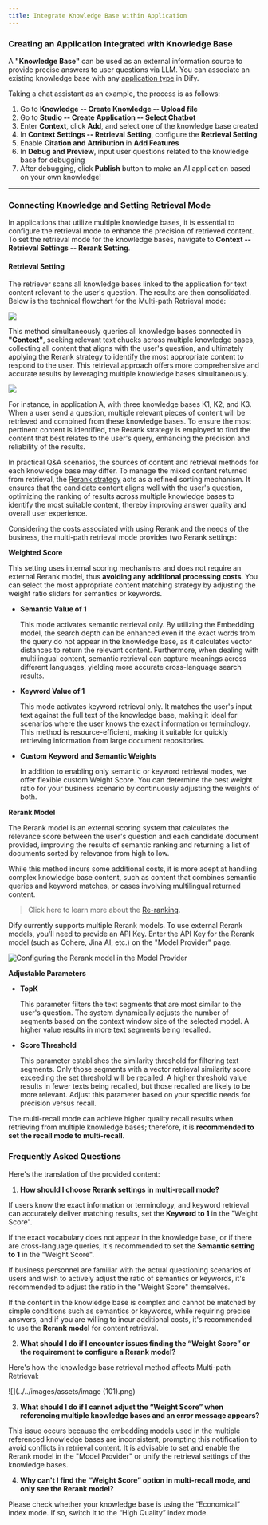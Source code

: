 ```yaml
---
title: Integrate Knowledge Base within Application
---
```


### Creating an Application Integrated with Knowledge Base

A **"Knowledge Base"** can be used as an external information source to provide precise answers to user questions via LLM. You can associate an existing knowledge base with any [application type](https://docs.dify.ai/guides/application-orchestrate#application\_type) in Dify.

Taking a chat assistant as an example, the process is as follows:

1. Go to **Knowledge -- Create Knowledge -- Upload file**
2. Go to **Studio -- Create Application -- Select Chatbot**
3. Enter **Context**, click **Add**, and select one of the knowledge base created
4. In **Context Settings -- Retrieval Setting**, configure the **Retrieval Setting**
5. Enable **Citation and Attribution** in **Add Features**
6. In **Debug and Preview**, input user questions related to the knowledge base for debugging
7. After debugging, click **Publish** button to make an AI application based on your own knowledge!

***

### Connecting Knowledge and Setting Retrieval Mode

In applications that utilize multiple knowledge bases, it is essential to configure the retrieval mode to enhance the precision of retrieved content. To set the retrieval mode for the knowledge bases, navigate to **Context -- Retrieval Settings -- Rerank Setting**.

#### Retrieval Setting

The retriever scans all knowledge bases linked to the application for text content relevant to the user's question. The results are then consolidated. Below is the technical flowchart for the Multi-path Retrieval mode:

![](../../images/assets/rerank-flow-chart.png)

This method simultaneously queries all knowledge bases connected in **"Context"**, seeking relevant text chucks across multiple knowledge bases, collecting all content that aligns with the user's question, and ultimately applying the Rerank strategy to identify the most appropriate content to respond to the user. This retrieval approach offers more comprehensive and accurate results by leveraging multiple knowledge bases simultaneously.

![](../../images/assets/en-rag-multiple.png)

For instance, in application A, with three knowledge bases K1, K2, and K3. When a user send a question, multiple relevant pieces of content will be retrieved and combined from these knowledge bases. To ensure the most pertinent content is identified, the Rerank strategy is employed to find the content that best relates to the user's query, enhancing the precision and reliability of the results.

In practical Q\&A scenarios, the sources of content and retrieval methods for each knowledge base may differ. To manage the mixed content returned from retrieval, the [Rerank strategy](https://docs.dify.ai/learn-more/extended-reading/retrieval-augment/rerank) acts as a refined sorting mechanism. It ensures that the candidate content aligns well with the user's question, optimizing the ranking of results across multiple knowledge bases to identify the most suitable content, thereby improving answer quality and overall user experience.

Considering the costs associated with using Rerank and the needs of the business, the multi-path retrieval mode provides two Rerank settings:

**Weighted Score**

This setting uses internal scoring mechanisms and does not require an external Rerank model, thus **avoiding any additional processing costs**. You can select the most appropriate content matching strategy by adjusting the weight ratio sliders for semantics or keywords.

*   **Semantic Value of 1**

    This mode activates semantic retrieval only. By utilizing the Embedding model, the search depth can be enhanced even if the exact words from the query do not appear in the knowledge base, as it calculates vector distances to return the relevant content. Furthermore, when dealing with multilingual content, semantic retrieval can capture meanings across different languages, yielding more accurate cross-language search results.
*   **Keyword Value of 1**

    This mode activates keyword retrieval only. It matches the user's input text against the full text of the knowledge base, making it ideal for scenarios where the user knows the exact information or terminology. This method is resource-efficient, making it suitable for quickly retrieving information from large document repositories.
*   **Custom Keyword and Semantic Weights**

    In addition to enabling only semantic or keyword retrieval modes, we offer flexible custom Weight Score. You can determine the best weight ratio for your business scenario by continuously adjusting the weights of both.

**Rerank Model**

The Rerank model is an external scoring system that calculates the relevance score between the user's question and each candidate document provided, improving the results of semantic ranking and returning a list of documents sorted by relevance from high to low.

While this method incurs some additional costs, it is more adept at handling complex knowledge base content, such as content that combines semantic queries and keyword matches, or cases involving multilingual returned content.

> Click here to learn more about the [Re-ranking](https://docs.dify.ai/learn-more/extended-reading/retrieval-augment/rerank).

Dify currently supports multiple Rerank models. To use external Rerank models, you'll need to provide an API Key. Enter the API Key for the Rerank model (such as Cohere, Jina AI, etc.) on the "Model Provider" page.

![Configuring the Rerank model in the Model Provider](../../images/assets/en-rerank-model-api.png)

**Adjustable Parameters**

*   **TopK**

    This parameter filters the text segments that are most similar to the user's question. The system dynamically adjusts the number of segments based on the context window size of the selected model. A higher value results in more text segments being recalled.
*   **Score Threshold**

    This parameter establishes the similarity threshold for filtering text segments. Only those segments with a vector retrieval similarity score exceeding the set threshold will be recalled. A higher threshold value results in fewer texts being recalled, but those recalled are likely to be more relevant. Adjust this parameter based on your specific needs for precision versus recall.

The multi-recall mode can achieve higher quality recall results when retrieving from multiple knowledge bases; therefore, it is **recommended to set the recall mode to multi-recall**.

### Frequently Asked Questions

Here's the translation of the provided content:

1. **How should I choose Rerank settings in multi-recall mode?**

If users know the exact information or terminology, and keyword retrieval can accurately deliver matching results, set the **Keyword to 1** in the "Weight Score".

If the exact vocabulary does not appear in the knowledge base, or if there are cross-language queries, it's recommended to set the **Semantic setting to 1** in the "Weight Score".

If business personnel are familiar with the actual questioning scenarios of users and wish to actively adjust the ratio of semantics or keywords, it's recommended to adjust the ratio in the "Weight Score" themselves.

If the content in the knowledge base is complex and cannot be matched by simple conditions such as semantics or keywords, while requiring precise answers, and if you are willing to incur additional costs, it's recommended to use the **Rerank model** for content retrieval.

2. **What should I do if I encounter issues finding the “Weight Score” or the requirement to configure a Rerank model?**

Here's how the knowledge base retrieval method affects Multi-path Retrieval:

![](../../images/assets/image (101).png)

3. **What should I do if I cannot adjust the “Weight Score” when referencing multiple knowledge bases and an error message appears?**

This issue occurs because the embedding models used in the multiple referenced knowledge bases are inconsistent, prompting this notification to avoid conflicts in retrieval content. It is advisable to set and enable the Rerank model in the "Model Provider" or unify the retrieval settings of the knowledge bases.

4. **Why can't I find the “Weight Score” option in multi-recall mode, and only see the Rerank model?**

Please check whether your knowledge base is using the “Economical” index mode. If so, switch it to the “High Quality” index mode.
